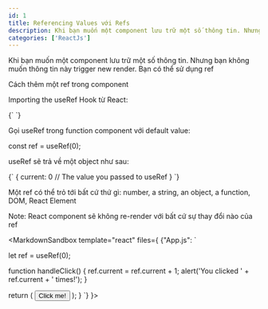 ```yaml
---
id: 1
title: Referencing Values với Refs
description: Khi bạn muốn một component lưu trữ một số thông tin. Nhưng bạn không muốn thông tin này trigger new render.    Bạn có thể sử dụng ref.
categories: ['ReactJs']
---
```


Khi bạn muốn một component lưu trữ một số thông tin. Nhưng bạn không muốn thông tin này
trigger new render. Bạn có thể sử dụng ref

Cách thêm một ref trong component

Importing the useRef Hook từ React:

<MarkdownCode>
{`
`}
</MarkdownCode>

Gọi useRef trong function component với default value:

const ref = useRef(0);

useRef sẽ trả về một object như sau:

<MarkdownCode>
{`
{
  current: 0 // The value you passed to useRef
}
`}
</MarkdownCode>

Một ref có thể trỏ tới bất cứ thứ gì: number, a string, an object, a function, DOM, React Element

Note: React component sẽ không re-render với bất cứ sự thay đổi nào của ref

<MarkdownSandbox template="react" files={
{"App.js": `

  let ref = useRef(0);

  function handleClick() {
    ref.current = ref.current + 1;
    alert('You clicked ' + ref.current + ' times!');
  }

  return (
    <button onClick={handleClick}>
      Click me!
    </button>
  );
}
`}
}>
</MarkdownSandbox>
